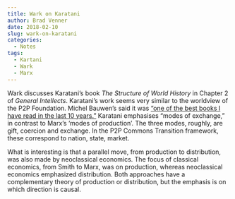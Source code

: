 ```yaml
---
title: Wark on Karatani
author: Brad Venner
date: 2018-02-10
slug: wark-on-karatani
categories:
  - Notes
tags:
  - Kartani
  - Wark
  - Marx
---
```


Wark discusses Karatani's book *The Structure of World History* in Chapter 2 of *General Intellects*.  Karatani's work seems very similar to the worldview of the P2P Foundation.   Michel Bauwen's said it was ["one of the best books I have read in the last 10 years."](https://blog.p2pfoundation.net/p2p-commons-movement-must-act-trans-locally-trans-nationally/2016/06/16)  Karatani emphasises "modes of exchange," in contrast to Marx's 'modes of production'.  The three modes, roughly, are gift, coercion and exchange.  In the P2P Commons Transition framework, these correspond to nation, state, market.  

What is interesting is that a parallel move, from production to distribution, was also made by neoclassical economics.  The focus of classical economics, from Smith to Marx, was on production, whereas neoclassical economics emphasized distribution.  Both approaches have a complementary theory of production or distribution, but the emphasis is on which direction is causal.  